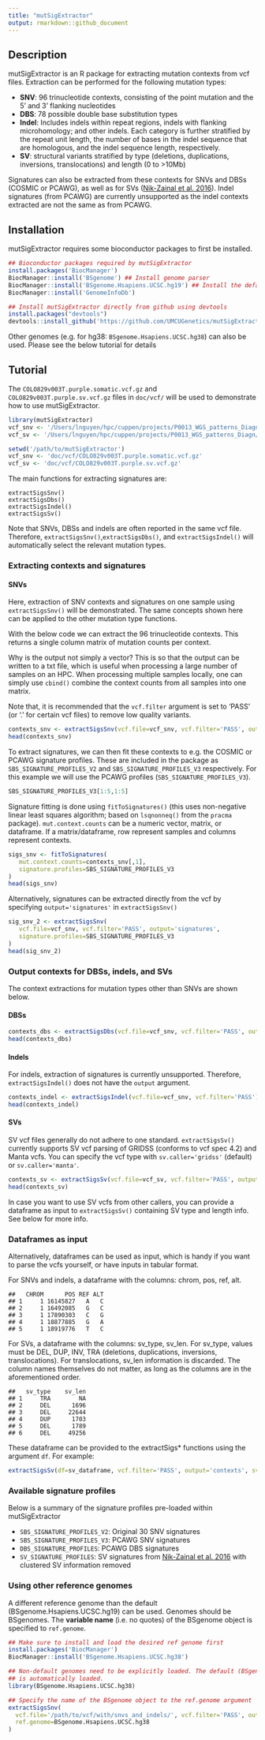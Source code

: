 ```yaml
---
title: "mutSigExtractor"
output: rmarkdown::github_document
---
```


## Description
mutSigExtractor is an R package for extracting mutation contexts from vcf files. 
Extraction can be performed for the following mutation types:

* **SNV**: 96 trinucleotide contexts, consisting of the point mutation and the 5' and 3' flanking 
nucleotides
* **DBS**: 78 possible double base substitution types
* **Indel**: Includes indels within repeat regions, indels with flanking 
microhomology; and other indels. Each category is further stratified by the repeat unit length, 
the number of bases in the indel sequence that are homologous, and the indel sequence length, 
respectively.
* **SV**: structural variants stratified by type (deletions, duplications, inversions, 
translocations) and length (0 to >10Mb)

Signatures can also be extracted from these contexts for SNVs and DBSs (COSMIC or PCAWG), as well 
as for SVs ([Nik-Zainal et al. 2016](https://www.nature.com/articles/nature17676)). Indel signatures 
(from PCAWG) are currently unsupported as the indel contexts extracted are not the same as from 
PCAWG.

## Installation
mutSigExtractor requires some bioconductor packages to first be installed.

```r
## Bioconductor packages required by mutSigExtractor
install.packages('BiocManager')
BiocManager::install('BSgenome') ## Install genome parser
BiocManager::install('BSgenome.Hsapiens.UCSC.hg19') ## Install the default genome
BiocManager::install('GenomeInfoDb')

## Install mutSigExtractor directly from github using devtools
install.packages("devtools")
devtools::install_github('https://github.com/UMCUGenetics/mutSigExtractor/')
```

Other genomes (e.g. for hg38: `BSgenome.Hsapiens.UCSC.hg38`) can also be used. Please see the below 
tutorial for details

## Tutorial
The `COLO829v003T.purple.somatic.vcf.gz` and `COLO829v003T.purple.sv.vcf.gz` files in `doc/vcf/`
will be used to demonstrate how to use mutSigExtractor.

```r
library(mutSigExtractor)
vcf_snv <- '/Users/lnguyen/hpc/cuppen/projects/P0013_WGS_patterns_Diagn/CHORD/processed/scripts_main/mutSigExtractor/doc/vcf/COLO829v003T.purple.somatic.vcf.gz'
vcf_sv <- '/Users/lnguyen/hpc/cuppen/projects/P0013_WGS_patterns_Diagn/CHORD/processed/scripts_main/mutSigExtractor/doc/vcf/COLO829v003T.purple.sv.vcf.gz'
```

```r
setwd('/path/to/mutSigExtractor')
vcf_snv <- 'doc/vcf/COLO829v003T.purple.somatic.vcf.gz'
vcf_sv <- 'doc/vcf/COLO829v003T.purple.sv.vcf.gz'
```

The main functions for extracting signatures are: 

```
extractSigsSnv()
extractSigsDbs()
extractSigsIndel()
extractSigsSv()
```

Note that SNVs, DBSs and indels are often reported in the same vcf file. Therefore, 
`extractSigsSnv()`,`extractSigsDbs()`, and `extractSigsIndel()` will automatically select the 
relevant mutation types.

### Extracting contexts and signatures
#### SNVs
Here, extraction of SNV contexts and signatures on one sample using `extractSigsSnv()` will be 
demonstrated. The same concepts shown here can be applied to the other mutation type functions.

With the below code we can extract the 96 trinucleotide contexts. This returns a single column
matrix of mutation counts per context. 

Why is the output not simply a vector? This is so that the output can be written to a txt file, 
which is useful when processing a large number of samples on an HPC. When processing multiple
samples locally, one can simply use `cbind()` combine the context counts from all samples into one 
matrix.

Note that, it is recommended that the `vcf.filter` argument is set to 'PASS' (or '.' for certain vcf 
files) to remove low quality variants.

```r
contexts_snv <- extractSigsSnv(vcf.file=vcf_snv, vcf.filter='PASS', output='contexts')
head(contexts_snv)
```
To extract signatures, we can then fit these contexts to e.g. the COSMIC or PCAWG signature profiles.
These are included in the package as `SBS_SIGNATURE_PROFILES_V2` and `SBS_SIGNATURE_PROFILES_V3`
respectively. For this example we will use the PCAWG profiles (`SBS_SIGNATURE_PROFILES_V3`).

```r
SBS_SIGNATURE_PROFILES_V3[1:5,1:5]
```
Signature fitting is done using `fitToSignatures()` (this uses non-negative linear least squares
algorithm; based on `lsqnonneq()` from the `pracma` package). `mut.context.counts` can be a numeric
vector, matrix, or dataframe. If a matrix/dataframe, row represent samples and columns represent 
contexts.
```r
sigs_snv <- fitToSignatures(
   mut.context.counts=contexts_snv[,1], 
   signature.profiles=SBS_SIGNATURE_PROFILES_V3
)
head(sigs_snv)
```
Alternatively, signatures can be extracted directly from the vcf by specifying `output='signatures'`
in `extractSigsSnv()`
```r
sig_snv_2 <- extractSigsSnv(
   vcf.file=vcf_snv, vcf.filter='PASS', output='signatures', 
   signature.profiles=SBS_SIGNATURE_PROFILES_V3
)
head(sig_snv_2)
```

### Output contexts for DBSs, indels, and SVs
The context extractions for mutation types other than SNVs are shown below.

#### DBSs
```r
contexts_dbs <- extractSigsDbs(vcf.file=vcf_snv, vcf.filter='PASS', output='contexts')
head(contexts_dbs)
```
#### Indels
For indels, extraction of signatures is currently unsupported. Therefore, `extractSigsIndel()` does
not have the `output` argument.
```r
contexts_indel <- extractSigsIndel(vcf.file=vcf_snv, vcf.filter='PASS')
head(contexts_indel)
```
#### SVs
SV vcf files generally do not adhere to one standard. `extractSigsSv()` currently supports SV vcf
parsing of GRIDSS (conforms to vcf spec 4.2) and Manta vcfs. You can specify the vcf type 
with `sv.caller='gridss'` (default) or `sv.caller='manta'`.
```r
contexts_sv <- extractSigsSv(vcf.file=vcf_sv, vcf.filter='PASS', output='contexts', sv.caller='gridss')
head(contexts_sv)
```
In case you want to use SV vcfs from other callers, you can provide a dataframe as input to 
`extractSigsSv()` containing SV type and length info. See below for more info.

### Dataframes as input
Alternatively, dataframes can be used as input, which is handy if you want to parse the vcfs 
yourself, or have inputs in tabular format.

For SNVs and indels, a dataframe with the columns: chrom, pos, ref, alt.
```
##   CHROM      POS REF ALT
## 1     1 16145827   A   C
## 2     1 16492085   G   C
## 3     1 17890303   C   G
## 4     1 18877885   G   A
## 5     1 18919776   T   C
```

For SVs, a dataframe with the columns: sv_type, sv_len. For sv_type, values must be DEL, DUP, INV, 
TRA (deletions, duplications, inversions, translocations). For translocations, sv_len information is 
discarded. The column names themselves do not matter, as long as the columns are in the 
aforementioned order.

```
##   sv_type    sv_len
## 1     TRA        NA
## 2     DEL      1696
## 3     DEL     22644
## 4     DUP      1703
## 5     DEL      1789
## 6     DEL     49256
```

These dataframe can be provided to the extractSigs* functions using the argument `df`. For example:
```r
extractSigsSv(df=sv_dataframe, vcf.filter='PASS', output='contexts', sv.caller='gridss')
```

### Available signature profiles 
Below is a summary of the signature profiles pre-loaded within mutSigExtractor

* `SBS_SIGNATURE_PROFILES_V2`: Original 30 SNV signatures
* `SBS_SIGNATURE_PROFILES_V3`: PCAWG SNV signatures
* `DBS_SIGNATURE_PROFILES`: PCAWG DBS signatures
* `SV_SIGNATURE_PROFILES`: SV signatures from [Nik-Zainal et al. 2016](https://www.nature.com/articles/nature17676) 
with clustered SV information removed


### Using other reference genomes
A different reference genome than the default (BSgenome.Hsapiens.UCSC.hg19) can be used. Genomes 
should be BSgenomes. The **variable name** (i.e. no quotes) of the BSgenome object is specified to
`ref.genome`.

```r
## Make sure to install and load the desired ref genome first
install.packages('BiocManager')
BiocManager::install('BSgenome.Hsapiens.UCSC.hg38')

## Non-default genomes need to be explicitly loaded. The default (BSgenome.Hsapiens.UCSC.hg19)
## is automatically loaded.
library(BSgenome.Hsapiens.UCSC.hg38)

## Specify the name of the BSgenome object to the ref.genome argument
extractSigsSnv(
  vcf.file='/path/to/vcf/with/snvs_and_indels/', vcf.filter='PASS', output='contexts',
  ref.genome=BSgenome.Hsapiens.UCSC.hg38
)
```






